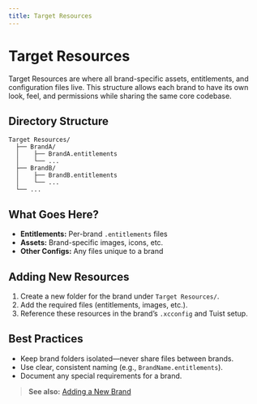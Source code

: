 ```yaml
---
title: Target Resources
---
```


# Target Resources

Target Resources are where all brand-specific assets, entitlements, and configuration files live. This structure allows each brand to have its own look, feel, and permissions while sharing the same core codebase.

## Directory Structure
```
Target Resources/
  ├── BrandA/
  │    ├── BrandA.entitlements
  │    └── ...
  ├── BrandB/
  │    ├── BrandB.entitlements
  │    └── ...
  └── ...
```

## What Goes Here?
- **Entitlements:** Per-brand `.entitlements` files
- **Assets:** Brand-specific images, icons, etc.
- **Other Configs:** Any files unique to a brand

## Adding New Resources
1. Create a new folder for the brand under `Target Resources/`.
2. Add the required files (entitlements, images, etc.).
3. Reference these resources in the brand’s `.xcconfig` and Tuist setup.

## Best Practices
- Keep brand folders isolated—never share files between brands.
- Use clear, consistent naming (e.g., `BrandName.entitlements`).
- Document any special requirements for a brand.

> **See also:** [Adding a New Brand](../getting-started/adding-a-brand) 
